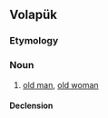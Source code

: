 ==Volapük==

===Etymology===
{{suffix|bäled|an|lang=vo}}

===Noun===
{{vo-noun}}

# [[old man]], [[old woman]]

====Declension====
{{vo-decl-noun}}
